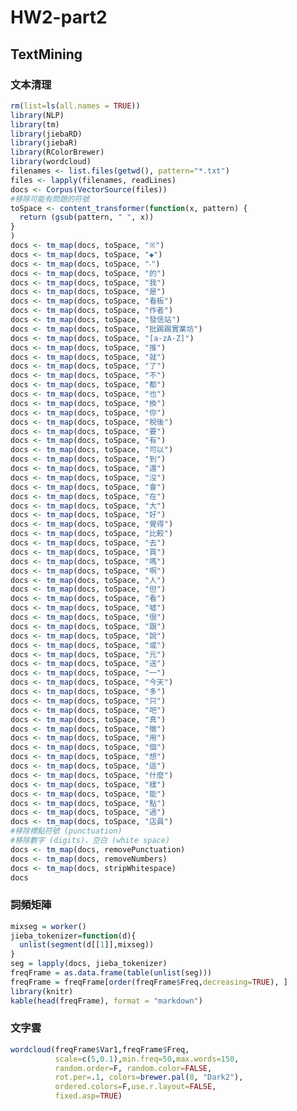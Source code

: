 
# HW2-part2

## TextMining



### 文本清理
```r
rm(list=ls(all.names = TRUE))
library(NLP)
library(tm)
library(jiebaRD)
library(jiebaR)
library(RColorBrewer)
library(wordcloud)
filenames <- list.files(getwd(), pattern="*.txt")
files <- lapply(filenames, readLines)
docs <- Corpus(VectorSource(files))
#移除可能有問題的符號
toSpace <- content_transformer(function(x, pattern) {
  return (gsub(pattern, " ", x))
}
)
docs <- tm_map(docs, toSpace, "※")
docs <- tm_map(docs, toSpace, "◆")
docs <- tm_map(docs, toSpace, "‧")
docs <- tm_map(docs, toSpace, "的")
docs <- tm_map(docs, toSpace, "我")
docs <- tm_map(docs, toSpace, "是")
docs <- tm_map(docs, toSpace, "看板")
docs <- tm_map(docs, toSpace, "作者")
docs <- tm_map(docs, toSpace, "發信站")
docs <- tm_map(docs, toSpace, "批踢踢實業坊")
docs <- tm_map(docs, toSpace, "[a-zA-Z]")
docs <- tm_map(docs, toSpace, "推")
docs <- tm_map(docs, toSpace, "就")
docs <- tm_map(docs, toSpace, "了")
docs <- tm_map(docs, toSpace, "不")
docs <- tm_map(docs, toSpace, "都")
docs <- tm_map(docs, toSpace, "也")
docs <- tm_map(docs, toSpace, "換")
docs <- tm_map(docs, toSpace, "你")
docs <- tm_map(docs, toSpace, "稅後")
docs <- tm_map(docs, toSpace, "要")
docs <- tm_map(docs, toSpace, "有")
docs <- tm_map(docs, toSpace, "可以")
docs <- tm_map(docs, toSpace, "到")
docs <- tm_map(docs, toSpace, "還")
docs <- tm_map(docs, toSpace, "沒")
docs <- tm_map(docs, toSpace, "會")
docs <- tm_map(docs, toSpace, "在")
docs <- tm_map(docs, toSpace, "大")
docs <- tm_map(docs, toSpace, "好")
docs <- tm_map(docs, toSpace, "覺得")
docs <- tm_map(docs, toSpace, "比較")
docs <- tm_map(docs, toSpace, "去")
docs <- tm_map(docs, toSpace, "買")
docs <- tm_map(docs, toSpace, "嗎")
docs <- tm_map(docs, toSpace, "啊")
docs <- tm_map(docs, toSpace, "人")
docs <- tm_map(docs, toSpace, "但")
docs <- tm_map(docs, toSpace, "看")
docs <- tm_map(docs, toSpace, "噓")
docs <- tm_map(docs, toSpace, "很")
docs <- tm_map(docs, toSpace, "跟")
docs <- tm_map(docs, toSpace, "說")
docs <- tm_map(docs, toSpace, "或")
docs <- tm_map(docs, toSpace, "元")
docs <- tm_map(docs, toSpace, "送")
docs <- tm_map(docs, toSpace, "一")
docs <- tm_map(docs, toSpace, "今天")
docs <- tm_map(docs, toSpace, "多")
docs <- tm_map(docs, toSpace, "只")
docs <- tm_map(docs, toSpace, "吧")
docs <- tm_map(docs, toSpace, "真")
docs <- tm_map(docs, toSpace, "徵")
docs <- tm_map(docs, toSpace, "用")
docs <- tm_map(docs, toSpace, "個")
docs <- tm_map(docs, toSpace, "想")
docs <- tm_map(docs, toSpace, "這")
docs <- tm_map(docs, toSpace, "什麼")
docs <- tm_map(docs, toSpace, "樣")
docs <- tm_map(docs, toSpace, "能")
docs <- tm_map(docs, toSpace, "點")
docs <- tm_map(docs, toSpace, "過")
docs <- tm_map(docs, toSpace, "店員")
#移除標點符號 (punctuation)
#移除數字 (digits)、空白 (white space)
docs <- tm_map(docs, removePunctuation)
docs <- tm_map(docs, removeNumbers)
docs <- tm_map(docs, stripWhitespace)
docs
```

### 詞頻矩陣
```r
mixseg = worker()
jieba_tokenizer=function(d){
  unlist(segment(d[[1]],mixseg))
}
seg = lapply(docs, jieba_tokenizer)
freqFrame = as.data.frame(table(unlist(seg)))
freqFrame = freqFrame[order(freqFrame$Freq,decreasing=TRUE), ]
library(knitr)
kable(head(freqFrame), format = "markdown")
```
### 文字雲
```r
wordcloud(freqFrame$Var1,freqFrame$Freq,
          scale=c(5,0.1),min.freq=50,max.words=150,
          random.order=F, random.color=FALSE, 
          rot.per=.1, colors=brewer.pal(8, "Dark2"),
          ordered.colors=F,use.r.layout=FALSE,
          fixed.asp=TRUE)
```